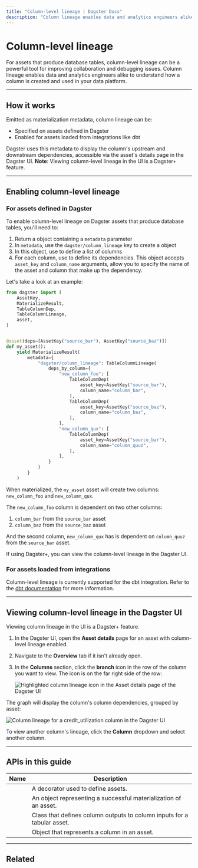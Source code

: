 ```yaml
---
title: "Column-level lineage | Dagster Docs"
description: "Column lineage enables data and analytics engineers alike to understand how a column is created and used in your data platform."
---
```


# Column-level lineage

For assets that produce database tables, column-level lineage can be a powerful tool for improving collaboration and debugging issues. Column lineage enables data and analytics engineers alike to understand how a column is created and used in your data platform.

---

## How it works

Emitted as materialization metadata, column lineage can be:

- Specified on assets defined in Dagster
- Enabled for assets loaded from integrations like dbt

Dagster uses this metadata to display the column's upstream and downstream dependencies, accessible via the asset's details page in the Dagster UI. **Note**: Viewing column-level lineage in the UI is a Dagster+ feature.

---

## Enabling column-level lineage

### For assets defined in Dagster

To enable column-level lineage on Dagster assets that produce database tables, you'll need to:

1. Return a <PyObject object="MaterializeResult" /> object containing a `metadata` parameter
2. In `metadata`, use the `dagster/column_lineage` key to create a <PyObject object="TableColumnLineage" /> object
3. In this object, use <PyObject object="TableColumnLineage" displayText="TableColumnLineage.deps_by_column" /> to define a list of columns
4. For each column, use <PyObject object="TableColumnDep" /> to define its dependencies. This object accepts `asset_key` and `column_name` arguments, allow you to specify the name of the asset and column that make up the dependency.

Let's take a look at an example:

```python file=/concepts/metadata-tags/asset_column_lineage.py
from dagster import (
    AssetKey,
    MaterializeResult,
    TableColumnDep,
    TableColumnLineage,
    asset,
)


@asset(deps=[AssetKey("source_bar"), AssetKey("source_baz")])
def my_asset():
    yield MaterializeResult(
        metadata={
            "dagster/column_lineage": TableColumnLineage(
                deps_by_column={
                    "new_column_foo": [
                        TableColumnDep(
                            asset_key=AssetKey("source_bar"),
                            column_name="column_bar",
                        ),
                        TableColumnDep(
                            asset_key=AssetKey("source_baz"),
                            column_name="column_baz",
                        ),
                    ],
                    "new_column_qux": [
                        TableColumnDep(
                            asset_key=AssetKey("source_bar"),
                            column_name="column_quuz",
                        ),
                    ],
                }
            )
        }
    )
```

When materialized, the `my_asset` asset will create two columns: `new_column_foo` and `new_column_qux`.

The `new_column_foo` column is dependent on two other columns:

1. `column_bar` from the `source_bar` asset
2. `column_baz` from the `source_baz` asset

And the second column, `new_column_qux` has is dependent on `column_quuz` from the `source_bar` asset.

If using Dagster+, you can view the column-level lineage in the Dagster UI.

### For assets loaded from integrations

Column-level lineage is currently supported for the dbt integration. Refer to the [dbt documentation](/integrations/dbt/reference) for more information.

---

## Viewing column-level lineage in the Dagster UI

<Note>Viewing column lineage in the UI is a Dagster+ feature.</Note>

1. In the Dagster UI, open the **Asset details** page for an asset with column-level lineage enabled.
2. Navigate to the **Overview** tab if it isn't already open.
3. In the **Columns** section, click the **branch** icon in the row of the column you want to view. The icon is on the far right side of the row:

   <!-- ![Highlighted column lineage icon in the Asset details page of the Dagster UI](/images/concepts/metadata-tags/column-lineage-icon.png) -->

   <Image
   alt="Highlighted column lineage icon in the Asset details page of the Dagster UI"
   src="/images/concepts/metadata-tags/column-lineage-icon.png"
   width={905}
   height={193}
   />

The graph will display the column's column dependencies, grouped by asset:

<!-- ![Column lineage for a credit_utilization column in the Dagster UI](/images/concepts/metadata-tags/column-level-lineage.png) -->

<Image
alt="Column lineage for a credit_utilization column in the Dagster UI"
src="/images/concepts/metadata-tags/column-level-lineage.png"
width={2640}
height={1276}
/>

To view another column's lineage, click the **Column** dropdown and select another column.

---

## APIs in this guide

| Name                                     | Description                                                             |
| ---------------------------------------- | ----------------------------------------------------------------------- |
| <PyObject object="asset" decorator />    | A decorator used to define assets.                                      |
| <PyObject object="MaterializeResult" />  | An object representing a successful materialization of an asset.        |
| <PyObject object="TableColumnLineage" /> | Class that defines column outputs to column inputs for a tabular asset. |
| <PyObject object="TableColumnDep" />     | Object that represents a column in an asset.                            |

---

## Related

<ArticleList>
  <ArticleListItem
    title="Asset metadata"
    href="/concepts/metadata-tags/asset-metadata"
  ></ArticleListItem>
  <ArticleListItem
    title="Metadata & tags"
    href="/concepts/metadata-tags"
  ></ArticleListItem>
  <ArticleListItem
    title="Asset definitions"
    href="/concepts/assets/software-defined-assets"
  ></ArticleListItem>
</ArticleList>
